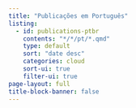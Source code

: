 ```yaml
---
title: "Publicações em Português"
listing:
  - id: publications-ptbr
    contents: "*/*/pt/*.qmd"
    type: default
    sort: "date desc"
    categories: cloud
    sort-ui: true
    filter-ui: true
page-layout: full
title-block-banner: false
---
```


::: {#posts-ptbr}
:::